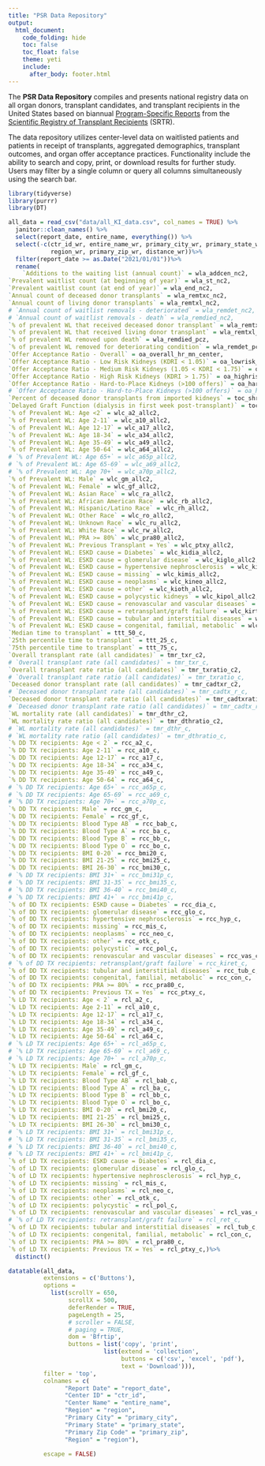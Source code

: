 ```yaml
---
title: "PSR Data Repository"
output: 
  html_document:
    code_folding: hide
    toc: false
    toc_float: false
    theme: yeti
    include:
      after_body: footer.html
---
```


The **PSR Data Repository** compiles and presents national registry data on all organ donors, transplant candidates, and transplant recipients in the United States based on biannual [Program-Specific Reports](https://www.srtr.org/reports/program-specific-reports/) from the [Scientific Registry of Transplant Recipients](https://www.srtr.org/) (SRTR). 

The data repository utilizes center-level data on waitlisted patients and patients in receipt of transplants, aggregated demographics, transplant outcomes, and organ offer acceptance practices. Functionality include the ability to search and copy, print, or download results for further study. Users may filter by a single column or query all columns simultaneously using the search bar.
          
```r
library(tidyverse)
library(purrr)
library(DT)

all_data = read_csv("data/all_KI_data.csv", col_names = TRUE) %>%
  janitor::clean_names() %>%
  select(report_date, entire_name, everything()) %>%
  select(-c(ctr_id_wr, entire_name_wr, primary_city_wr, primary_state_wr, 
            region_wr, primary_zip_wr, distance_wr))%>%
  filter(report_date >= as.Date("2021/01/01"))%>%
  rename(
    `Additions to the waiting list (annual count)` = wla_addcen_nc2,
`Prevalent waitlist count (at beginning of year)` = wla_st_nc2,
`Prevalent waitlist count (at end of year)` = wla_end_nc2,
`Annual count of deceased donor transplants` = wla_remtxc_nc2,
`Annual count of living donor transplants` = wla_remtxl_nc2,
# `Annual count of waitlist removals - deteriorated` = wla_remdet_nc2,
# `Annual count of waitlist removals - death` = wla_remdied_nc2,
`% of prevalent WL that received deceased donor transplant` = wla_remtxc_pcz,
`% of prevalent WL that received living donor transplant` = wla_remtxl_pcz,
`% of prevalent WL removed upon death` = wla_remdied_pcz,
`% of prevalent WL removed for deteriorating condition` = wla_remdet_pcz,
`Offer Acceptance Ratio - Overall` = oa_overall_hr_mn_center,
`Offer Acceptance Ratio - Low Risk Kidneys (KDRI < 1.05)` = oa_lowrisk_hr_mn_center,
`Offer Acceptance Ratio - Medium Risk Kidneys (1.05 < KDRI < 1.75)` = oa_mediumrisk_hr_mn_center,
`Offer Acceptance Ratio - High Risk Kidneys (KDRI > 1.75)` = oa_highrisk_hr_mn_center,
`Offer Acceptance Ratio - Hard-to-Place Kidneys (>100 offers)` = oa_hardtoplace100_hr_mn_center,
# `Offer Acceptance Ratio - Hard-to-Place Kidneys (>100 offers)` = oa_hardtoplace_hr_mn_center,
`Percent of deceased donor transplants from imported kidneys` = toc_shr_c,
`Delayed Graft Function (dialysis in first week post-transplant)` = toc_wkdialy_c,
`% of Prevalent WL: Age <2` = wlc_a2_allc2,
`% of Prevalent WL: Age 2-11` = wlc_a10_allc2,
`% of Prevalent WL: Age 12-17` = wlc_a17_allc2,
`% of Prevalent WL: Age 18-34` = wlc_a34_allc2,
`% of Prevalent WL: Age 35-49` = wlc_a49_allc2,
`% of Prevalent WL: Age 50-64` = wlc_a64_allc2,
# `% of Prevalent WL: Age 65+` = wlc_a65p_allc2,
# `% of Prevalent WL: Age 65-69` = wlc_a69_allc2,
# `% of Prevalent WL: Age 70+` = wlc_a70p_allc2,
`% of Prevalent WL: Male` = wlc_gm_allc2,
`% of Prevalent WL: Female` = wlc_gf_allc2,
`% of Prevalent WL: Asian Race` = wlc_ra_allc2,
`% of Prevalent WL: African American Race` = wlc_rb_allc2,
`% of Prevalent WL: Hispanic/Latino Race` = wlc_rh_allc2,
`% of Prevalent WL: Other Race` = wlc_ro_allc2,
`% of Prevalent WL: Unknown Race` = wlc_ru_allc2,
`% of Prevalent WL: White Race` = wlc_rw_allc2,
`% of Prevalent WL: PRA >= 80%` = wlc_pra80_allc2,
`% of Prevalent WL: Previous Transplant = Yes` = wlc_ptxy_allc2,
`% of Prevalent WL: ESKD cause = Diabetes` = wlc_kidia_allc2,
`% of Prevalent WL: ESKD cause = glomerular disease` = wlc_kiglo_allc2,
`% of Prevalent WL: ESKD cause = hypertensive nephrosclerosis` = wlc_kihyp_allc2,
`% of Prevalent WL: ESKD cause = missing` = wlc_kimis_allc2,
`% of Prevalent WL: ESKD cause = neoplasms` = wlc_kineo_allc2,
`% of Prevalent WL: ESKD cause = other` = wlc_kioth_allc2,
`% of Prevalent WL: ESKD cause = polycystic kidneys` = wlc_kipol_allc2,
`% of Prevalent WL: ESKD cause = renovascular and vascular diseases` = wlc_kiren_allc2,
`% of Prevalent WL: ESKD cause = retransplant/graft failure` = wlc_kirtr_allc2,
`% of Prevalent WL: ESKD cause = tubular and interstitial diseases` = wlc_kitub_allc2,
`% of Prevalent WL: ESKD cause = congenital, familial, metabolic` = wlc_kicon_allc2,
`Median time to transplant` = ttt_50_c,
`25th percentile time to transplant` = ttt_25_c,
`75th percentile time to transplant` = ttt_75_c,
`Overall transplant rate (all candidates)` = tmr_txr_c2,
# `Overall transplant rate (all candidates)` = tmr_txr_c,
`Overall transplant rate ratio (all candidates)` = tmr_txratio_c2,
# `Overall transplant rate ratio (all candidates)` = tmr_txratio_c,
`Deceased donor transplant rate (all candidates)` = tmr_cadtxr_c2,
# `Deceased donor transplant rate (all candidates)` = tmr_cadtx_r_c,
`Deceased donor transplant rate ratio (all candidates)` = tmr_cadtxratio_c2,
# `Deceased donor transplant rate ratio (all candidates)` = tmr_cadtx_ratio_c,
`WL mortality rate (all candidates)` = tmr_dthr_c2,
`WL mortality rate ratio (all candidates)` = tmr_dthratio_c2,
# `WL mortality rate (all candidates)` = tmr_dthr_c,
# `WL mortality rate ratio (all candidates)` = tmr_dthratio_c,
`% DD TX recipients: Age < 2` = rcc_a2_c,
`% DD TX recipients: Age 2-11` = rcc_a10_c,
`% DD TX recipients: Age 12-17` = rcc_a17_c,
`% DD TX recipients: Age 18-34` = rcc_a34_c,
`% DD TX recipients: Age 35-49` = rcc_a49_c,
`% DD TX recipients: Age 50-64` = rcc_a64_c,
# `% DD TX recipients: Age 65+` = rcc_a65p_c,
# `% DD TX recipients: Age 65-69` = rcc_a69_c,
# `% DD TX recipients: Age 70+` = rcc_a70p_c,
`% DD TX recipients: Male` = rcc_gm_c,
`% DD TX recipients: Female` = rcc_gf_c,
`% DD TX recipients: Blood Type AB` = rcc_bab_c,
`% DD TX recipients: Blood Type A` = rcc_ba_c,
`% DD TX recipients: Blood Type B` = rcc_bb_c,
`% DD TX recipients: Blood Type O` = rcc_bo_c,
`% DD TX recipients: BMI 0-20` = rcc_bmi20_c,
`% DD TX recipients: BMI 21-25` = rcc_bmi25_c,
`% DD TX recipients: BMI 26-30` = rcc_bmi30_c,
# `% DD TX recipients: BMI 31+` = rcc_bmi31p_c,
# `% DD TX recipients: BMI 31-35` = rcc_bmi35_c,
# `% DD TX recipients: BMI 36-40` = rcc_bmi40_c,
# `% DD TX recipients: BMI 41+` = rcc_bmi41p_c,
`% of DD TX recipients: ESKD cause = Diabetes` = rcc_dia_c,
`% of DD TX recipients: glomerular disease` = rcc_glo_c,
`% of DD TX recipients: hypertensive nephrosclerosis` = rcc_hyp_c,
`% of DD TX recipients: missing` = rcc_mis_c,
`% of DD TX recipients: neoplasms` = rcc_neo_c,
`% of DD TX recipients: other` = rcc_otk_c,
`% of DD TX recipients: polycystic` = rcc_pol_c,
`% of DD TX recipients: renovascular and vascular diseases` = rcc_vas_c,
# `% of DD TX recipients: retransplant/graft failure` = rcc_kiret_c,
`% of DD TX recipients: tubular and interstitial diseases` = rcc_tub_c,
`% of DD TX recipients: congenital, familial, metabolic` = rcc_con_c,
`% of DD TX recipients: PRA >= 80%` = rcc_pra80_c,
`% of DD TX recipients: Previous TX = Yes` = rcc_ptxy_c,
`% LD TX recipients: Age < 2` = rcl_a2_c,
`% LD TX recipients: Age 2-11` = rcl_a10_c,
`% LD TX recipients: Age 12-17` = rcl_a17_c,
`% LD TX recipients: Age 18-34` = rcl_a34_c,
`% LD TX recipients: Age 35-49` = rcl_a49_c,
`% LD TX recipients: Age 50-64` = rcl_a64_c,
# `% LD TX recipients: Age 65+` = rcl_a65p_c,
# `% LD TX recipients: Age 65-69` = rcl_a69_c,
# `% LD TX recipients: Age 70+` = rcl_a70p_c,
`% LD TX recipients: Male` = rcl_gm_c,
`% LD TX recipients: Female` = rcl_gf_c,
`% LD TX recipients: Blood Type AB` = rcl_bab_c,
`% LD TX recipients: Blood Type A` = rcl_ba_c,
`% LD TX recipients: Blood Type B` = rcl_bb_c,
`% LD TX recipients: Blood Type O` = rcl_bo_c,
`% LD TX recipients: BMI 0-20` = rcl_bmi20_c,
`% LD TX recipients: BMI 21-25` = rcl_bmi25_c,
`% LD TX recipients: BMI 26-30` = rcl_bmi30_c,
# `% LD TX recipients: BMI 31+` = rcl_bmi31p_c,
# `% LD TX recipients: BMI 31-35` = rcl_bmi35_c,
# `% LD TX recipients: BMI 36-40` = rcl_bmi40_c,
# `% LD TX recipients: BMI 41+` = rcl_bmi41p_c,
`% of LD TX recipients: ESKD cause = Diabetes` = rcl_dia_c,
`% of LD TX recipients: glomerular disease` = rcl_glo_c,
`% of LD TX recipients: hypertensive nephrosclerosis` = rcl_hyp_c,
`% of LD TX recipients: missing` = rcl_mis_c,
`% of LD TX recipients: neoplasms` = rcl_neo_c,
`% of LD TX recipients: other` = rcl_otk_c,
`% of LD TX recipients: polycystic` = rcl_pol_c,
`% of LD TX recipients: renovascular and vascular diseases` = rcl_vas_c,
# `% of LD TX recipients: retransplant/graft failure` = rcl_ret_c,
`% of LD TX recipients: tubular and interstitial diseases` = rcl_tub_c,
`% of LD TX recipients: congenital, familial, metabolic` = rcl_con_c,
`% of LD TX recipients: PRA >= 80%` = rcl_pra80_c,
`% of LD TX recipients: Previous TX = Yes` = rcl_ptxy_c,)%>%
  distinct()

datatable(all_data,
          extensions = c('Buttons'),
          options = 
            list(scrollY = 650, 
                 scrollX = 500, 
                 deferRender = TRUE,
                 pageLength = 25,
                 # scroller = FALSE,
                 # paging = TRUE,
                 dom = 'Bfrtip',
                 buttons = list('copy', 'print', 
                           list(extend = 'collection',
                                buttons = c('csv', 'excel', 'pdf'),
                                text = 'Download'))),
          filter = 'top',
          colnames = c(
                "Report Date" = "report_date",
                "Center ID" = "ctr_id",
                "Center Name" = "entire_name",
                "Region" = "region",
                "Primary City" = "primary_city",
                "Primary State" = "primary_state",
                "Primary Zip Code" = "primary_zip",
                "Region" = "region"),
          
          escape = FALSE)
```


<!-- ```{r setup, warning=FALSE, message=FALSE} -->


<!-- # suffix = list("age","gender","demographics", "blood_type") -->
<!-- #  -->
<!-- # for (i in suffix){ -->
<!-- #   data_path = "./data/old_data"   # path to the data -->
<!-- #   files = dir(data_path,  -->
<!-- #               pattern = paste0("csrs_final_tables_2006_[A-Z][A-Z]_", i,".csv")) -->
<!-- #   assign(paste0("df_all_", i), -->
<!-- #          files %>% -->
<!-- #            map(~ read_csv(file.path(data_path, .))%>% -->
<!-- #                  mutate(org = str_replace(org, "HR", "Heart"), -->
<!-- #                         org = str_replace(org, "HL", "Heart-Lung"), -->
<!-- #                         org = str_replace(org, "IN", "Intestine"), -->
<!-- #                         org = str_replace(org, "KI", "Kidney"), -->
<!-- #                         org = str_replace(org, "KP", "Kidney-Pancreas"), -->
<!-- #                         org = str_replace(org, "LI", "Liver"), -->
<!-- #                         org = str_replace(org, "LU", "Lung"), -->
<!-- #                         org = str_replace(org, "PA", "Pancreas"))) %>% -->
<!-- #            reduce(rbind)) -->
<!-- #   } -->
<!-- ``` -->